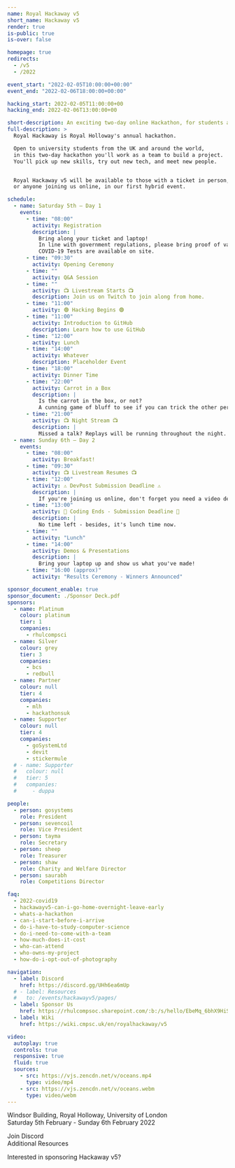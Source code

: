 ```yaml
---
name: Royal Hackaway v5
short_name: Hackaway v5
render: true
is-public: true
is-over: false

homepage: true
redirects:
  - /v5
  - /2022

event_start: "2022-02-05T10:00:00+00:00"
event_end: "2022-02-06T18:00:00+00:00"

hacking_start: 2022-02-05T11:00:00+00
hacking_end: 2022-02-06T13:00:00+00

short-description: An exciting two-day online Hackathon, for students across the UK or around the world
full-description: >
  Royal Hackaway is Royal Holloway's annual hackathon.

  Open to university students from the UK and around the world,
  in this two-day hackathon you'll work as a team to build a project.
  You'll pick up new skills, try out new tech, and meet new people.


  Royal Hackaway v5 will be available to those with a ticket in person,
  or anyone joining us online, in our first hybrid event.

schedule:
  - name: Saturday 5th — Day 1
    events:
      - time: "08:00"
        activity: Registration
        description: |
          Bring along your ticket and laptop!
          In line with government regulations, please bring proof of vaccination or a negative COVID-19 test.
          COVID-19 Tests are available on site.
      - time: "09:30"
        activity: Opening Ceremony
      - time: ""
        activity: Q&A Session
      - time: ""
        activity: 📺 Livestream Starts 📺
        description: Join us on Twitch to join along from home.
      - time: "11:00"
        activity: 🟢 Hacking Begins 🟢
      - time: "11:00"
        activity: Introduction to GitHub
        description: Learn how to use GitHub
      - time: "12:00"
        activity: Lunch
      - time: "14:00"
        activity: Whatever
        description: Placeholder Event
      - time: "18:00"
        activity: Dinner Time
      - time: "22:00"
        activity: Carrot in a Box
        description: |
          Is the carrot in the box, or not?
          A cunning game of bluff to see if you can trick the other person.
      - time: "21:00"
        activity: 📺 Night Stream 📺
        description: |
          Missed a talk? Replays will be running throughout the night.
  - name: Sunday 6th — Day 2
    events:
      - time: "08:00"
        activity: Breakfast!
      - time: "09:30"
        activity: 📺 Livestream Resumes 📺
      - time: "12:00"
        activity: ⚠ DevPost Submission Deadline ⚠
        description: |
          If you're joining us online, don't forget you need a video demonstrating your project.
      - time: "13:00"
        activity: 🚨 Coding Ends - Submission Deadline 🚨
        description: |
          No time left - besides, it's lunch time now.
      - time: ""
        activity: "Lunch"
      - time: "14:00"
        activity: Demos & Presentations
        description: |
          Bring your laptop up and show us what you've made!
      - time: "16:00 (approx)"
        activity: "Results Ceremony - Winners Announced"

sponsor_document_enable: true
sponsor_document: ./Sponsor Deck.pdf
sponsors:
  - name: Platinum
    colour: platinum
    tier: 1
    companies:
      - rhulcompsci
  - name: Silver
    colour: grey
    tier: 3
    companies:
      - bcs
      - redbull
  - name: Partner
    colour: null
    tier: 4
    companies:
      - mlh
      - hackathonsuk
  - name: Supporter
    colour: null
    tier: 4
    companies:
      - goSystemLtd
      - devit
      - stickermule
  # - name: Supporter
  #   colour: null
  #   tier: 5
  #   companies:
  #     - duppa

people:
  - person: gosystems
    role: President
  - person: sevencoil
    role: Vice President
  - person: tayma
    role: Secretary
  - person: sheep
    role: Treasurer
  - person: shaw
    role: Charity and Welfare Director
  - person: saurabh
    role: Competitions Director

faq:
  - 2022-covid19
  - hackawayv5-can-i-go-home-overnight-leave-early
  - whats-a-hackathon
  - can-i-start-before-i-arrive
  - do-i-have-to-study-computer-science
  - do-i-need-to-come-with-a-team
  - how-much-does-it-cost
  - who-can-attend
  - who-owns-my-project
  - how-do-i-opt-out-of-photography

navigation:
  - label: Discord
    href: https://discord.gg/UHh6ea6mUp
  # - label: Resources
  #   to: /events/hackawayv5/pages/
  - label: Sponsor Us
    href: https://rhulcompsoc.sharepoint.com/:b:/s/hello/EbeMq_6bhX9HiSmOKhP03HYBr_KLGRnE51dGQvt-Ggm56w?e=ciHaxu
  - label: Wiki
    href: https://wiki.cmpsc.uk/en/royalhackaway/v5

video:
  autoplay: true
  controls: true
  responsive: true
  fluid: true
  sources:
    - src: https://vjs.zencdn.net/v/oceans.mp4
      type: video/mp4
    - src: https://vjs.zencdn.net/v/oceans.webm
      type: video/webm
---
```




<MajorLeagueHackingBadge year={2022} />

<EventJumbotronParallax>

<Whatever src={hackaway5logo} className={hackaway5logoClass} />
  <p>
    <FaMapMarkerAlt /> Windsor Building, Royal Holloway, University of London
    <br />
    <FaCalendarAlt /> Saturday 5th February - Sunday 6th February 2022
  </p>
  <p>
    <EventFullDescription />
  </p>
  <ButtonsContainer className="justify-content-center">
    <TitoWidget event_name="royal-hackaway/v5" releases="" label="Get your tickets!" />
    <SiteButton
      href="https://discord.gg/UHh6ea6mUp"
      className="btn-hackaway-blurple"
    >
      <FaDiscord /> Join Discord
    </SiteButton>
  </ButtonsContainer>
</EventJumbotronParallax>
<EventCountdownSection type={SectionTypes.SECONDARY} />
<EventLocationSection map="https://www.google.com/maps/embed?pb=!1m18!1m12!1m3!1d2487.759701888386!2d-0.5680310838687079!3d51.42584067962183!2m3!1f0!2f0!3f0!3m2!1i1024!2i768!4f13.1!3m3!1m2!1s0x487679fe3dce3113%3A0x47f0f448b19730a3!2sWindsor+Building!5e0!3m2!1sen!2suk!4v1546448505106" />
<HackathonDefinitionSection type={SectionTypes.TERTIARY} />
<EventFrequentlyAskedQuestionsSection type={SectionTypes.PRIMARY}>
  <div class="row">
    <div class="col text-center">
      <SiteButton className="btn-hackaway-primary" href="https://wiki.cmpsc.uk/en/royalhackaway/v5">
        Additional Resources
      </SiteButton>
    </div>
  </div>
</EventFrequentlyAskedQuestionsSection>
<EventSponsorsSection
  type={SectionTypes.TERTIARY}
  link="https://rhulcompsoc.sharepoint.com/:b:/s/hello/EbeMq_6bhX9HiSmOKhP03HYBr_KLGRnE51dGQvt-Ggm56w?e=ciHaxu"
>
  <p class="text-center">Interested in sponsoring Hackaway v5?</p>
</EventSponsorsSection>

<!-- <EventScheduleSection type={SectionTypes.TERTIARY} /> -->

<EventPeopleSection type={SectionTypes.SECONDARY} />
